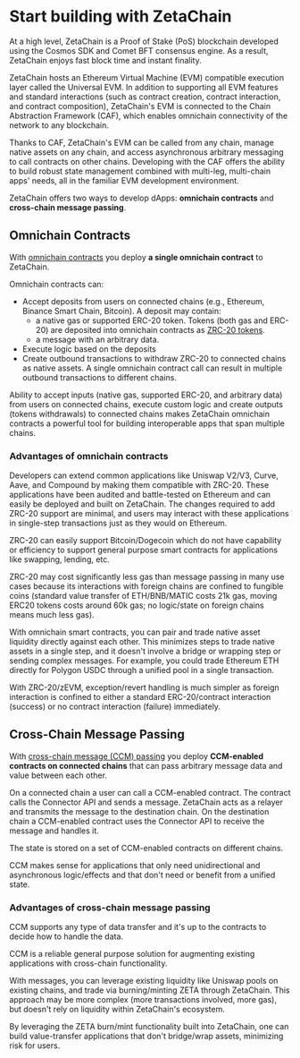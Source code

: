 # Start building with ZetaChain

At a high level, ZetaChain is a Proof of Stake (PoS) blockchain developed using
the Cosmos SDK and Comet BFT consensus engine. As a result, ZetaChain enjoys
fast block time and instant finality.

ZetaChain hosts an Ethereum Virtual Machine (EVM) compatible execution layer
called the Universal EVM. In addition to supporting all EVM features and
standard interactions (such as contract creation, contract interaction, and
contract composition), ZetaChain's EVM is connected to the Chain Abstraction
Framework (CAF), which enables omnichain connectivity of the network to any
blockchain.

Thanks to CAF, ZetaChain's EVM can be called from any chain, manage
native assets on any chain, and access asynchronous arbitrary messaging to call
contracts on other chains. Developing with the CAF offers the ability to build
robust state management combined with multi-leg, multi-chain apps' needs, all in
the familiar EVM development environment.

ZetaChain offers two ways to develop dApps: **omnichain contracts** and
**cross-chain message passing**.

## Omnichain Contracts

With [omnichain contracts](/developers/omnichain/overview) you deploy **a single
omnichain contract** to ZetaChain.

Omnichain contracts can:

- Accept deposits from users on connected chains (e.g., Ethereum, Binance Smart
  Chain, Bitcoin). A deposit may contain:
  - a native gas or supported ERC-20 token. Tokens (both gas and ERC-20) are
    deposited into omnichain contracts as
    [ZRC-20 tokens](/developers/tokens/zrc20).
  - a message with an arbitrary data.
- Execute logic based on the deposits
- Create outbound transactions to withdraw ZRC-20 to connected chains as native
  assets. A single omnichain contract call can result in multiple outbound
  transactions to different chains.

Ability to accept inputs (native gas, supported ERC-20, and arbitrary data) from
users on connected chains, execute custom logic and create outputs (tokens
withdrawals) to connected chains makes ZetaChain omnichain contracts a powerful
tool for building interoperable apps that span multiple chains.

### Advantages of omnichain contracts

Developers can extend common applications like Uniswap V2/V3, Curve, Aave, and
Compound by making them compatible with ZRC-20. These applications have been
audited and battle-tested on Ethereum and can easily be deployed and built on
ZetaChain. The changes required to add ZRC-20 support are minimal, and users may
interact with these applications in single-step transactions just as they would
on Ethereum.

ZRC-20 can easily support Bitcoin/Dogecoin which do not have capability or
efficiency to support general purpose smart contracts for applications like
swapping, lending, etc.

ZRC-20 may cost significantly less gas than message passing in many use cases
because its interactions with foreign chains are confined to fungible coins
(standard value transfer of ETH/BNB/MATIC costs 21k gas, moving ERC20 tokens
costs around 60k gas; no logic/state on foreign chains means much less gas).

With omnichain smart contracts, you can pair and trade native asset liquidity
directly against each other. This minimizes steps to trade native assets in a
single step, and it doesn't involve a bridge or wrapping step or sending complex
messages. For example, you could trade Ethereum ETH directly for Polygon USDC
through a unified pool in a single transaction.

With ZRC-20/zEVM, exception/revert handling is much simpler as foreign
interaction is confined to either a standard ERC-20/contract interaction
(success) or no contract interaction (failure) immediately.

## Cross-Chain Message Passing

With
[cross-chain message (CCM) passing](/developers/cross-chain-messaging/overview)
you deploy **CCM-enabled contracts on connected chains** that can pass arbitrary
message data and value between each other.

On a connected chain a user can call a CCM-enabled contract. The contract calls
the Connector API and sends a message. ZetaChain acts as a relayer and transmits
the message to the destination chain. On the destination chain a CCM-enabled
contract uses the Connector API to receive the message and handles it.

The state is stored on a set of CCM-enabled contracts on different chains.

CCM makes sense for applications that only need unidirectional and asynchronous
logic/effects and that don't need or benefit from a unified state.

### Advantages of cross-chain message passing

CCM supports any type of data transfer and it's up to the contracts to decide
how to handle the data.

CCM is a reliable general purpose solution for augmenting existing applications
with cross-chain functionality.

With messages, you can leverage existing liquidity like Uniswap pools on
existing chains, and trade via burning/minting ZETA through ZetaChain. This
approach may be more complex (more transactions involved, more gas), but doesn't
rely on liquidity within ZetaChain's ecosystem.

By leveraging the ZETA burn/mint functionality built into ZetaChain, one can
build value-transfer applications that don't bridge/wrap assets, minimizing risk
for users.
